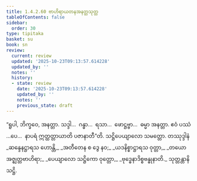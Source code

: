 ```yaml
---
title: 1.4.2.60 ဗာဟိရာယတနအနတ္တသုတ္တ
tableOfContents: false
sidebar:
  order: 30
type: tipitaka
basket: su
book: sn
review:
  current: review
  updated: '2025-10-23T09:13:57.614228'
  updated_by: ''
  notes: ''
  history:
  - state: review
    date: '2025-10-23T09:13:57.614228'
    updated_by: ''
    notes: ''
    previous_state: draft
---
```



<ReviewStatus review={frontmatter.review} showDetails={true} />

<HypothesisAnnotation frontmatter={frontmatter} />

<DynamicBreadcrumb />

<Division number="227" book="sn" e="ch" v="18" p="312">

<Paragraph number="919" book="sn">
“ရူပါ, ဘိက္ခဝေ, အနတ္တာ. သဒ္ဒါ…  ဂန္ဓာ…  ရသာ…  ဖောဋ္ဌဗ္ဗာ…  ဓမ္မာ အနတ္တာ. ဧဝံ ပဿံ …ပေ…  နာပရံ ဣတ္ထတ္တာယာတိ ပဇာနာတီ”တိ.

</Paragraph>
</Division>

<Paragraph number="920" type="center" book="sn">
သဋ္ဌိပေယျာလော သမတ္တော.



</Paragraph>

<Paragraph number="921" type="center" book="sn">
တဿုဒ္ဒါနံ


</Paragraph>

<Paragraph number="922" type="verses" book="sn">
_ဆန္ဒေနဋ္ဌာရသ ဟောန္တိ,_  
_အတီတေန စ ဒွေ နဝ;_  
_ယဒနိစ္စာဋ္ဌာရသ ဝုတ္တာ,_  
_တယော အဇ္ဈတ္တဗာဟိရာ;_  
_ပေယျာလော သဋ္ဌိကော ဝုတ္တော,_  
_ဗုဒ္ဓေနာဒိစ္စဗန္ဓုနာတိ._  


</Paragraph>

<Paragraph number="923" type="center" book="sn">
သုတ္တန္တာနိ သဋ္ဌိ.
</Paragraph>